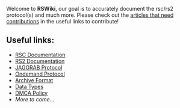 Welcome to '''RSWiki''', our goal is to accurately document the rsc/rs2 protocol(s) and much more. Please check out the <u>articles that need contributions</u> in the useful links to contribute!

== Useful links: ==
* [[Category RSC|RSC Documentation]]
* [[Category RS2|RS2 Documentation]]
* [[Category JAGGRAB Protocol|JAGGRAB Protocol]]
* [[Category Ondemand Protocol|Ondemand Protocol]]
* [[Category Archive Format|Archive Format]]
* [[Data Types|Data Types]]
* [[DMCA Policy|DMCA Policy]]
* ''More to come...''